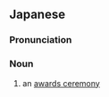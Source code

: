 ==Japanese==
{{ja-kanjitab|じゅ|しょう|しき|yomi=on}}

===Pronunciation===
{{ja-pron|yomi=on|じゅしょうしき}}

===Noun===
{{ja-noun|じゅしょうしき}}

# an [[awards ceremony]]